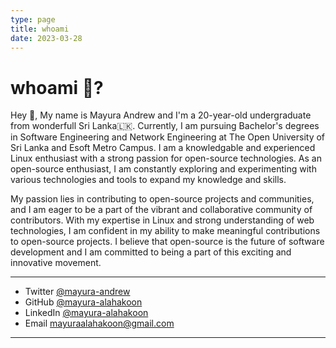 ```yaml
---
type: page
title: whoami
date: 2023-03-28
---
```


# whoami 🤖?




Hey 👋, My name is Mayura Andrew and I'm a 20-year-old undergraduate from wonderfull Sri Lanka🇱🇰.  Currently, I am pursuing Bachelor's degrees in Software Engineering and Network Engineering at The Open University of Sri Lanka and Esoft Metro Campus.
I am a knowledgable and experienced Linux enthusiast with a strong passion for open-source technologies. As an open-source enthusiast, I am constantly exploring and experimenting with various technologies and tools to expand my knowledge and skills.

My passion lies in contributing to open-source projects and communities, and I am eager to be a part of the vibrant and collaborative community of contributors. With my expertise in Linux and strong understanding of web technologies, I am confident in my ability to make meaningful contributions to open-source projects. I believe that open-source is the future of software development and I am committed to being a part of this exciting and innovative movement.

---

- Twitter [@mayura-andrew](https://twitter.com/mayura-andrew)
- GitHub [@mayura-alahakoon](https://github.com/mayura-alahakoon)
- LinkedIn [@mayura-alahakoon](https://www.linkedin.com/in/mayura-alahakoon-827381201)
- Email mayuraalahakoon@gmail.com

---

